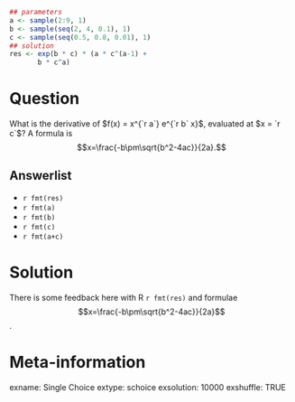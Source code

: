```r
## parameters
a <- sample(2:9, 1)
b <- sample(seq(2, 4, 0.1), 1)
c <- sample(seq(0.5, 0.8, 0.01), 1)
## solution
res <- exp(b * c) * (a * c^(a-1) +
       b * c^a)
```

Question
========
What is the derivative of $f(x) = x^{`r a`} e^{`r b` x}$, evaluated at $x = `r c`$?
A formula is $$x=\frac{-b\pm\sqrt{b^2-4ac}}{2a}.$$

Answerlist
----------
* `r fmt(res)`
* `r fmt(a)`
* `r fmt(b)`
* `r fmt(c)`
* `r fmt(a+c)`

Solution
========

There is some feedback here with R `r fmt(res)` and formulae $$x=\frac{-b\pm\sqrt{b^2-4ac}}{2a}$$.

Meta-information
================
exname: Single Choice
extype: schoice
exsolution: 10000
exshuffle: TRUE
